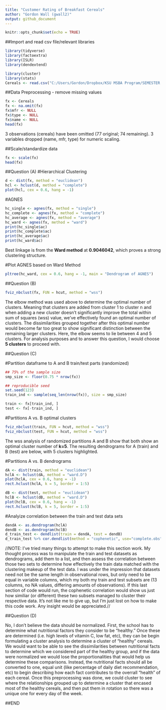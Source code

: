 ---
title: "Customer Rating of Breakfast Cereals"
author: "Gordon Wall (gwall2)"
output: github_document
---

```{r setup, include=FALSE}
knitr::opts_chunk$set(echo = TRUE)
```

##Import and read csv file/relevant libraries

```{r}
library(tidyverse)
library(factoextra)
library(ISLR)
library(dendextend)
```
```{r}
library(cluster)
library(stats)
Cereals <- read.csv("C:/Users/Gordon/Dropbox/KSU MSBA Program/SEMESTER 4/MACHINE LEARNING 64060/Module 8/Cereals.csv")
```

##Data Preprocessing - remove missing values

```{r}
fx <- Cereals
fx <- na.omit(fx)
fx$mfr <- NULL
fx$type <- NULL
fx$name <- NULL
head(fx)
```
3 observations (cereals) have been omitted (77 original; 74 remaining). 3 variables dropped (name, mfr, type) for numeric scaling.

##Scale/standardize data

```{r}
fx <- scale(fx)
head(fx)
```

##Question (A)
#Hierarchical Clustering

```{r}
d <- dist(fx, method = "euclidean")
hcl <- hclust(d, method = "complete")
plot(hcl, cex = 0.6, hang = -1)
```

#AGNES

```{r}
hc_single <- agnes(fx, method = "single")
hc_complete <- agnes(fx, method = "complete")
hc_average <- agnes(fx, method = "average")
hc_ward <- agnes(fx, method = "ward")
print(hc_single$ac)
print(hc_complete$ac)
print(hc_average$ac)
print(hc_ward$ac)
```
Best linkage is from the **Ward method** at **0.9046042**, which proves a strong clustering structure.

#Plot AGNES based on Ward Method

```{r}
pltree(hc_ward, cex = 0.6, hang = -1, main = "Dendrogram of AGNES")
```

##Question (B)

```{r}
fviz_nbclust(fx, FUN = hcut, method = "wss")
```
The elbow method was used above to determine the optimal number of clusters. Meaning that clusters are added from cluster 1 to cluster n and when adding a new cluster doesn't significantly improve the total within sum of squares (wss) value, we've effectively found an optimal number of clusters. The dissimilarities grouped together after this optimal number would become far too great to show significant distinction between the remaining larger clusters. Here, the elbow seems to lie between 4 and 5 clusters. For analysis purposes and to answer this question, I would choose **5 clusters** to proceed with. 

##Question (C)

#Partition dataframe to A and B train/test parts (randomized)

```{r}
## 75% of the sample size
smp_size <- floor(0.75 * nrow(fx))

## reproducible seed
set.seed(123)
train_ind <- sample(seq_len(nrow(fx)), size = smp_size)

train <- fx[train_ind, ]
test <- fx[-train_ind, ]
```

#Partitions A vs. B optimal clusters

```{r}
fviz_nbclust(train, FUN = hcut, method = "wss")
fviz_nbclust(test, FUN = hcut, method = "wss")
```
The wss analysis of randomized partitions A and B show that both show an optimal cluster number of **k=5**. The resulting dendrograms for A (train) and B (test) are below, with 5 clusters highlighted.

#Partitions A vs. B dendrograms

```{r}
dA <- dist(train, method = "euclidean")
hclA <- hclust(dA, method = "ward.D")
plot(hclA, cex = 0.6, hang = -1)
rect.hclust(hclA, k = 5, border = 1:5)
```

```{r}
dB <- dist(test, method = "euclidean")
hclB <- hclust(dB, method = "ward.D")
plot(hclB, cex = 0.6, hang = -1)
rect.hclust(hclB, k = 5, border = 1:5)
```

#Analyize correlation between the train and test data sets

```{r}
dendA <- as.dendrogram(hclA)
dendB <- as.dendrogram(hclB)
d_train_test <- dendlist(train = dendA, test = dendB)
d_train_test %>% cor.dendlist(method = "cophenetic", use="complete.obs")
```
//NOTE: I've tried many things to attempt to make this section work. My thought process was to manipulate the train and test datasets as dendrograms, add them to a list, and then assess the correlation between those two sets to determine how effectively the train data matched with the clustering makeup of the test data. I was under the impression that datasets need not be the same length in observational rows, but only need to be equal in variable columns, which my both my train and test subsets are (13 columns, no NA values, differing amounts of observations). If this last section of code would run, the cophenetic correlation would show us just how similiar (or different) these two subsets managed to cluster their respective data. It's not like me to give up, but I'm just lost on how to make this code work. Any insight would be appreciated.//

##Question (D)

No, I don't believe the data should be normalized. First, the school has to determine what nutritional factors they consider to be "healthy." Once these are determined (i.e. high levels of vitamin C, low fat, etc), they can be begin formulating a cluster analysis to determine a cluster of "healthy" cereals. We would want to be able to see the dissimilarities between nutritional facts to determine which we considered part of the healthy group, and if the data were normalized we would lose the proportionalities that would help us determine these comparisons. Instead, the nutritional facts should all be converted to one, equal unit (like percentage of daily diet recommendation, etc) to begin describing how each fact contributes to the overrall "health" of each cereal. Once this preprocessing was done, we could cluster to see where the relationships grouped up to determine a cluster that encased most of the healthy cereals, and then put them in rotation so there was a unique one for every day of the week.

##END
